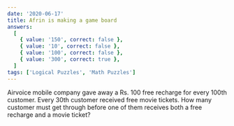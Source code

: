 ```yaml
---
date: '2020-06-17'
title: Afrin is making a game board
answers:
  [
    { value: '150', correct: false },
    { value: '10', correct: false },
    { value: '100', correct: false },
    { value: '300', correct: true },
  ]
tags: ['Logical Puzzles', 'Math Puzzles']
---
```


Airvoice mobile company gave away a Rs. 100 free recharge for every 100th customer. Every
30th customer received free movie tickets. How many customer
must get through before one of them receives both a free recharge
and a movie ticket?
